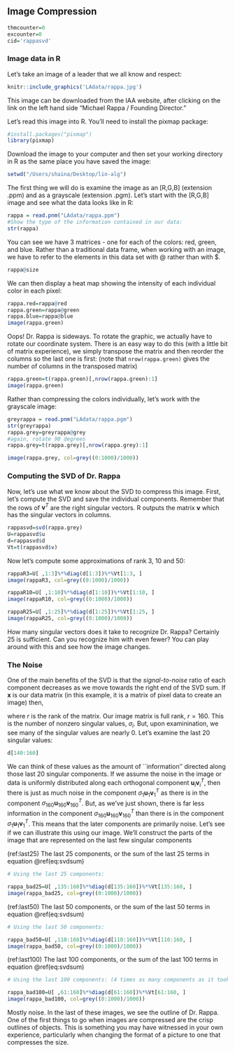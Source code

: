 ## Image Compression {#rappasvd}

```r
thmcounter=0
excounter=0
cid='rappasvd'
```

### Image data in R

Let's take an image of a leader that we all know and respect:

```r
knitr::include_graphics('LAdata/rappa.jpg')
```
This image can be downloaded from the IAA website, after clicking on the link on the left hand side "Michael Rappa / Founding Director."

Let's read this image into R. You'll need to install the pixmap package:
```r
#install.packages("pixmap")
library(pixmap)
```
Download the image to your computer and then set your working directory in R as the same place you have saved the image:
```r
setwd("/Users/shaina/Desktop/lin-alg")
```
The first thing we will do is examine the image as an [R,G,B] (extension .ppm) and as a grayscale (extension .pgm). Let's start with the [R,G,B] image and see what the data looks like in R:
```r
rappa = read.pnm("LAdata/rappa.ppm")
#Show the type of the information contained in our data:
str(rappa)
```
You can see we have 3 matrices - one for each of the colors: red, green, and blue.
Rather than a traditional data frame, when working with an image, we have to refer to the elements in this data set with @ rather than with $.
```r
rappa@size
```
We can then display a heat map showing the intensity of each individual color in each pixel:
```r
rappa.red=rappa@red
rappa.green=rappa@green
rappa.blue=rappa@blue
image(rappa.green)
```

Oops! Dr. Rappa is sideways. To rotate the graphic, we actually have to rotate our coordinate system. There is an easy way to do this (with a little bit of matrix experience), we simply transpose the matrix and then reorder the columns so the last one is first: (note that ``` nrow(rappa.green)``` gives the number of columns in the transposed matrix)

```r
rappa.green=t(rappa.green)[,nrow(rappa.green):1]
image(rappa.green)
```

Rather than compressing the colors individually, let's work with the grayscale image:

```r
greyrappa = read.pnm("LAdata/rappa.pgm")
str(greyrappa)
rappa.grey=greyrappa@grey
#again, rotate 90 degrees
rappa.grey=t(rappa.grey)[,nrow(rappa.grey):1]
```

```r
image(rappa.grey, col=grey((0:1000)/1000))
```

### Computing the SVD of Dr. Rappa

Now, let's use what we know about the SVD to compress this image. First, let's compute the SVD and save the individual components. Remember that the rows of $\mathbf{v}^T$ are the right singular vectors. R outputs the matrix $\mathbf{v}$ which has the singular vectors in columns.

```r
rappasvd=svd(rappa.grey)
U=rappasvd$u
d=rappasvd$d
Vt=t(rappasvd$v)
```

Now let's compute some approximations of rank 3, 10 and 50:
```r
rappaR3=U[ ,1:3]%*%diag(d[1:3])%*%Vt[1:3, ]
image(rappaR3, col=grey((0:1000)/1000))
```
```r
rappaR10=U[ ,1:10]%*%diag(d[1:10])%*%Vt[1:10, ]
image(rappaR10, col=grey((0:1000)/1000))
```
```r
rappaR25=U[ ,1:25]%*%diag(d[1:25])%*%Vt[1:25, ]
image(rappaR25, col=grey((0:1000)/1000))
```

How many singular vectors does it take to recognize Dr. Rappa? Certainly 25 is sufficient. Can you recognize him with even fewer? You can play around with this and see how the image changes.

### The Noise

One of the main benefits of the SVD is that the _signal-to-noise_ ratio of each component decreases as we move towards the right end of the SVD sum. If $\mathbf{x}$ is our data matrix (in this example, it is a matrix of pixel data to create an image) then,

\begin{equation}
\mathbf{X}= \sigma_1\mathbf{u}_1\mathbf{v}_1^T + \sigma_2\mathbf{u}_2\mathbf{v}_2^T + \sigma_3\mathbf{u}_3\mathbf{v}_3^T + \dots + \sigma_r\mathbf{u}_r\mathbf{v}_r^T
(\#eq:svdsum)
\end{equation}

where $r$ is the rank of the matrix. Our image matrix is full rank, $r=160$. This is the number of nonzero singular values, $\sigma_i$. But, upon examinination, we see many of the singular values are nearly 0. Let's examine the last 20 singular values:

```r
d[140:160]
```

We can think of these values as the amount of ``information'' directed along those last 20 singular components. If we assume the noise in the image or data is uniformly distributed along each orthogonal component $\mathbf{u}_i\mathbf{v}_i^T$, then there is just as much noise in the component $\sigma_1\mathbf{u}_1\mathbf{v}_1^T$ as there is in the component $\sigma_{160}\mathbf{u}_{160}\mathbf{v}_{160}^T$. But, as we've just shown, there is far less information in the component $\sigma_{160}\mathbf{u}_{160}\mathbf{v}_{160}^T$ than there is in the component $\sigma_1\mathbf{u}_1\mathbf{v}_1^T$. This means that the later components are primarily noise. Let's see if we can illustrate this using our image. We'll construct the parts of the image that are represented on the last few singular components

(ref:last25) The last 25 components, or the sum of the last 25 terms in equation \@ref(eq:svdsum)

```r
# Using the last 25 components:

rappa_bad25=U[ ,135:160]%*%diag(d[135:160])%*%Vt[135:160, ]
image(rappa_bad25, col=grey((0:1000)/1000))
```

(ref:last50) The last 50 components, or the sum of the last 50 terms in equation \@ref(eq:svdsum)

```r
# Using the last 50 components:

rappa_bad50=U[ ,110:160]%*%diag(d[110:160])%*%Vt[110:160, ]
image(rappa_bad50, col=grey((0:1000)/1000))
```

(ref:last100) The last 100 components, or the sum of the last 100 terms in equation \@ref(eq:svdsum)

```r
# Using the last 100 components: (4 times as many components as it took us to recognize the face on the front end)

rappa_bad100=U[ ,61:160]%*%diag(d[61:160])%*%Vt[61:160, ]
image(rappa_bad100, col=grey((0:1000)/1000))
```

Mostly noise. In the last of these images, we see the outline of Dr. Rappa. One of the first things to go when images are compressed are the crisp outlines of objects. This is something you may have witnessed in your own experience, particularly when changing the format of a picture to one that compresses the size.
